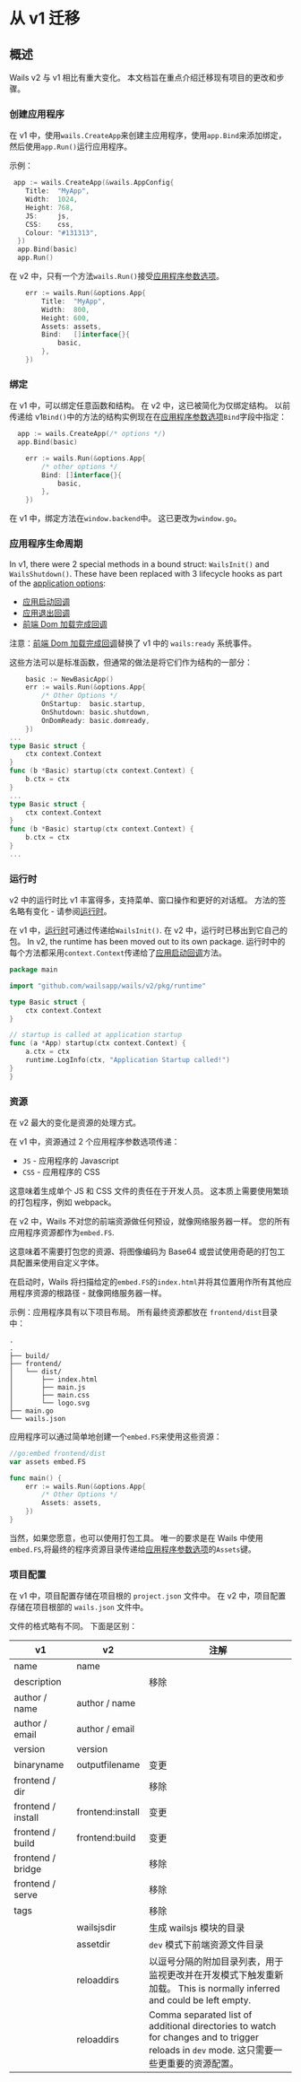
# 从 v1 迁移

## 概述

Wails v2 与 v1 相比有重大变化。 本文档旨在重点介绍迁移现有项目的更改和步骤。

### 创建应用程序

在 v1 中，使用`wails.CreateApp`来创建主应用程序，使用`app.Bind`来添加绑定，然后使用`app.Run()`运行应用程序。

示例：

```go title="v1"
 app := wails.CreateApp(&wails.AppConfig{
    Title:  "MyApp",
    Width:  1024,
    Height: 768,
    JS:     js,
    CSS:    css,
    Colour: "#131313",
  })
  app.Bind(basic)
  app.Run()
```

在 v2 中，只有一个方法`wails.Run()`接受[应用程序参数选项](../reference/options#应用程序参数选项)。

```go title="v2"
    err := wails.Run(&options.App{
        Title:  "MyApp",
        Width:  800,
        Height: 600,
        Assets: assets,
        Bind:   []interface{}{
            basic,
        },
    })
```

### 绑定

在 v1 中，可以绑定任意函数和结构。 在 v2 中，这已被简化为仅绑定结构。 以前传递给 v1`Bind()`中的方法的结构实例现在在[应用程序参数选项](../reference/options#应用程序参数选项)`Bind`字段中指定：

```go title="v1"
  app := wails.CreateApp(/* options */)
  app.Bind(basic)
```

```go title="v2"
    err := wails.Run(&options.App{
        /* other options */
        Bind: []interface{}{
            basic,
        },
    })
```

在 v1 中，绑定方法在`window.backend`中。 这已更改为`window.go`。

### 应用程序生命周期

In v1, there were 2 special methods in a bound struct: `WailsInit()` and `WailsShutdown()`. These have been replaced with 3 lifecycle hooks as part of the [application options](../reference/options.mdx#application-options):

- [应用启动回调](../reference/options.mdx#onstartup)
- [应用退出回调](../reference/options.mdx#onshutdown)
- [前端 Dom 加载完成回调](../reference/options.mdx#ondomready)

注意：[前端 Dom 加载完成回调](../reference/options#前端-dom-加载完成回调)替换了 v1 中的 `wails:ready` 系统事件。

这些方法可以是标准函数，但通常的做法是将它们作为结构的一部分：

```go title="v2"
    basic := NewBasicApp()
    err := wails.Run(&options.App{
        /* Other Options */
        OnStartup:  basic.startup,
        OnShutdown: basic.shutdown,
        OnDomReady: basic.domready,
    })
...
type Basic struct {
    ctx context.Context
}
func (b *Basic) startup(ctx context.Context) {
    b.ctx = ctx
}
...
type Basic struct {
    ctx context.Context
}
func (b *Basic) startup(ctx context.Context) {
    b.ctx = ctx
}
...
```

### 运行时

v2 中的运行时比 v1 丰富得多，支持菜单、窗口操作和更好的对话框。 方法的签名略有变化 - 请参阅[运行时](../reference/runtime/intro)。

在 v1 中，[运行时](../reference/runtime/intro)可通过传递给`WailsInit()`. 在 v2 中，运行时已移出到它自己的包。 In v2, the runtime has been moved out to its own package. 运行时中的每个方法都采用`context.Context`传递给了[应用启动回调](../reference/options#应用启动回调)方法。

```go title="Runtime Example"
package main

import "github.com/wailsapp/wails/v2/pkg/runtime"

type Basic struct {
    ctx context.Context
}

// startup is called at application startup
func (a *App) startup(ctx context.Context) {
    a.ctx = ctx
    runtime.LogInfo(ctx, "Application Startup called!")
}
}

```

### 资源

在 v2 最大的变化是资源的处理方式。

在 v1 中，资源通过 2 个应用程序参数选项传递：

- `JS` - 应用程序的 Javascript
- `CSS` - 应用程序的 CSS

这意味着生成单个 JS 和 CSS 文件的责任在于开发人员。 这本质上需要使用繁琐的打包程序，例如 webpack。

在 v2 中，Wails 不对您的前端资源做任何预设，就像网络服务器一样。 您的所有应用程序资源都作为`embed.FS`.

这意味着不需要打包您的资源、将图像编码为 Base64 或尝试使用奇葩的打包工具配置来使用自定义字体。

在启动时，Wails 将扫描给定的`embed.FS`的`index.html`并将其位置用作所有其他应用程序资源的根路径 - 就像网络服务器一样。

示例：应用程序具有以下项目布局。 所有最终资源都放在 `frontend/dist`目录中：

```shell
.
.
├── build/
├── frontend/
│   └── dist/
│       ├── index.html
│       ├── main.js
│       ├── main.css
│       └── logo.svg
├── main.go
└── wails.json
```

应用程序可以通过简单地创建一个`embed.FS`来使用这些资源：

```go title="Assets Example"
//go:embed frontend/dist
var assets embed.FS

func main() {
    err := wails.Run(&options.App{
        /* Other Options */
        Assets: assets,
    })
}
```

当然，如果您愿意，也可以使用打包工具。 唯一的要求是在 Wails 中使用`embed.FS`,将最终的程序资源目录传递给[应用程序参数选项](../reference/options#应用程序参数选项)的`Assets`键。

### 项目配置

在 v1 中，项目配置存储在项目根的 `project.json` 文件中。 在 v2 中，项目配置存储在项目根部的 `wails.json` 文件中。

文件的格式略有不同。 下面是区别：

<p align="center">

| v1                 | v2               | 注解                                                                                             |
| ------------------ | ---------------- | ------------------------------------------------------------------------------------------------ |
| name               | name             |                                                                                                  |
| description        |                  | 移除                                                                                             |
| author / name      | author / name    |                                                                                                  |
| author / email     | author / email   |                                                                                                  |
| version            | version          |                                                                                                  |
| binaryname         | outputfilename   | 变更                                                                                             |
| frontend / dir     |                  | 移除                                                                                             |
| frontend / install | frontend:install | 变更                                                                                             |
| frontend / build   | frontend:build   | 变更                                                                                             |
| frontend / bridge  |                  | 移除                                                                                             |
| frontend / serve   |                  | 移除                                                                                             |
| tags               |                  | 移除                                                                                             |
|                    | wailsjsdir       | 生成 wailsjs 模块的目录                                                                          |
|                    | assetdir         | `dev` 模式下前端资源文件目录                                                                     |
|                    | reloaddirs       | 以逗号分隔的附加目录列表，用于监视更改并在开发模式下触发重新加载。 This is normally inferred and could be left empty. |
|                    | reloaddirs       | Comma separated list of additional directories to watch for changes and to trigger reloads in `dev` mode. 这只需要一些更重要的资源配置。 |

</p>

